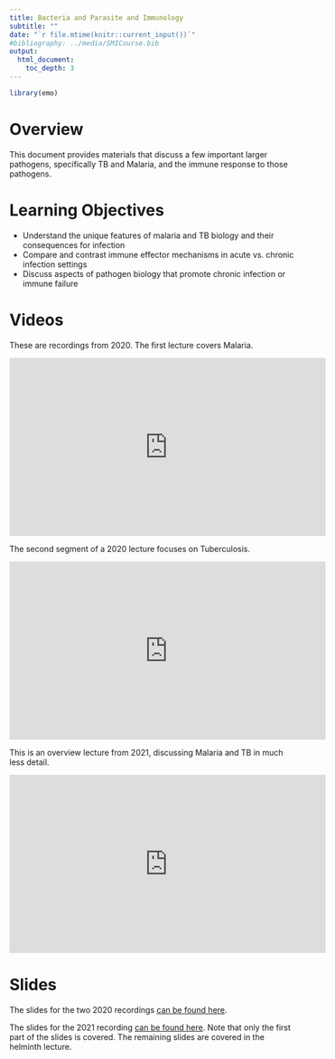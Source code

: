 ```yaml
---
title: Bacteria and Parasite and Immunology
subtitle: ""
date: "`r file.mtime(knitr::current_input())`"
#bibliography: ../media/SMICourse.bib
output: 
  html_document:
    toc_depth: 3
---
```


```r
library(emo)
```


# Overview
This document provides materials that discuss a few important larger pathogens, specifically TB and Malaria, and the immune response to those pathogens.

# Learning Objectives
* Understand the unique features of malaria and TB biology and their consequences for infection
* Compare and contrast immune effector mechanisms in acute vs. chronic infection settings
* Discuss aspects of pathogen biology that promote chronic infection or immune failure

# Videos

These are recordings from 2020. The first lecture covers Malaria.

<p>
<iframe width="560" height="315" src="https://www.youtube.com/embed/DJnoV2vV6Ik" frameborder="0" allow="accelerometer; autoplay; encrypted-media; gyroscope; picture-in-picture" allowfullscreen></iframe>
</p>


The second segment of a 2020 lecture focuses on Tuberculosis.

<p>
<iframe width="560" height="315" src="https://www.youtube.com/embed/vka6fqSmXYk" frameborder="0" allow="accelerometer; autoplay; encrypted-media; gyroscope; picture-in-picture" allowfullscreen></iframe>
</p>


This is an overview lecture from 2021, discussing Malaria and TB in much less detail.

<p>
<iframe width="560" height="315" src="https://www.youtube.com/embed/sE0H_31AxFI" frameborder="0" allow="accelerometer; autoplay; encrypted-media; gyroscope; picture-in-picture" allowfullscreen></iframe>
</p>


# Slides

The slides for the two 2020 recordings [can be found here](./slides/2020_Malaria_TB_Immunology_Slides.pdf).

The slides for the 2021 recording [can be found here](./slides/2021_Complex_Pathogens_and_Helminths.pdf). Note that only the first part of the slides is covered. The remaining slides are covered in the helminth lecture.

